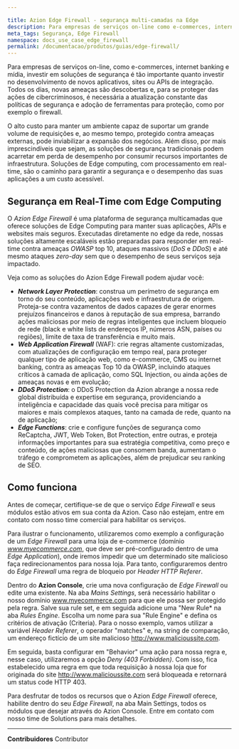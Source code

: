 ```yaml
---

title: Azion Edge Firewall - segurança multi-camadas na Edge
description: Para empresas de serviços on-line como e-commerces, internet banking e mídia, investir em soluções de segurança é tão importante quanto investir no desenvolvimento de novos aplicativos, sites ou APIs de integração.
meta_tags: Segurança, Edge Firewall
namespace: docs_use_case_edge_firewall
permalink: /documentacao/produtos/guias/edge-firewall/
---
```


Para empresas de serviços on-line, como e-commerces, internet banking e mídia, investir em soluções de segurança é tão importante quanto investir no desenvolvimento de novos aplicativos, sites ou APIs de integração. Todos os dias, novas ameaças são descobertas e, para se proteger das ações de cibercriminosos, é necessária a atualização constante das políticas de segurança e adoção de ferramentas para proteção, como por exemplo o firewall.

O alto custo para manter um ambiente capaz de suportar um grande volume de requisições e, ao mesmo tempo, protegido contra ameaças externas, pode inviabilizar a expansão dos negócios. Além disso, por mais imprescindíveis que sejam, as soluções de segurança tradicionais podem acarretar em perda de desempenho por consumir recursos importantes de infraestrutura. Soluções de Edge computing, com processamento em real-time, são o caminho para garantir a segurança e o desempenho das suas aplicações a um custo acessível.

## Segurança em Real-Time com Edge Computing

O _Azion Edge Firewall_ é uma plataforma de segurança multicamadas que oferece soluções de Edge Computing para manter suas aplicações, APIs e websites mais seguros. Executadas diretamente no edge da rede, nossas soluções altamente escaláveis estão preparadas para responder em real-time contra ameaças _OWASP_ top 10, ataques massivos (_DoS_ e _DDoS_) e até mesmo ataques _zero-day_ sem que o desempenho de seus serviços seja impactado.

Veja como as soluções do Azion Edge Firewall podem ajudar você:

* **_Network Layer Protection_**: construa um perímetro de segurança em torno do seu conteúdo, aplicações web e infraestrutura de origem. Proteja-se contra vazamentos de dados capazes de gerar enormes prejuízos financeiros e danos à reputação de sua empresa, barrando ações maliciosas por meio de regras inteligentes que incluem bloqueio de rede (black e white lists de endereços IP, números ASN, países ou regiões), limite de taxa de transferência e muito mais.
* **_Web Application Firewall_** (WAF): crie regras altamente customizadas, com atualizações de configuração em tempo real, para proteger qualquer tipo de aplicação web, como e-commerce, CMS ou internet banking, contra as ameaças Top 10 da OWASP, incluindo ataques críticos à camada de aplicação, como SQL Injection, ou ainda ações de ameaças novas e em evolução;
* **_DDoS Protection_**: o DDoS Protection da Azion abrange a nossa rede global distribuída e expertise em segurança, providenciando a inteligência e capacidade das quais você precisa para mitigar os maiores e mais complexos ataques, tanto na camada de rede, quanto na de aplicação;
* **_Edge Functions_**: crie e configure funções de segurança como ReCaptcha, JWT, Web Token, Bot Protection, entre outras, e proteja informações importantes para sua estratégia competitiva, como preço e conteúdo, de ações maliciosas que consomem banda, aumentam o tráfego e comprometem as aplicações, além de prejudicar seu ranking de SEO.

## Como funciona

Antes de começar, certifique-se de que o serviço _Edge Firewall_ e seus módulos estão ativos em sua conta da Azion. Caso não estejam, entre em contato com nosso time comercial para habilitar os serviços.

Para ilustrar o funcionamento, utilizaremos como exemplo a configuração de um _Edge Firewall_ para uma loja de e-commerce (domínio _www.myecommerce.com_, que deve ser pré-configurado dentro de uma _Edge Application_), onde iremos impedir que um determinado site malicioso faça redirecionamentos para nossa loja. Para tanto, configuraremos dentro do _Edge Firewall_ uma regra de bloqueio por _Header HTTP Referer_.

Dentro do **Azion Console**, crie uma nova configuração de _Edge Firewall_ ou edite uma existente. Na aba _Mains Settings_, será necessário habilitar o nosso domínio www.myecommerce.com para que ele possa ser protegido pela regra. Salve sua rule set, e em seguida adicione uma "New Rule* na aba _Rules Engine_. Escolha um nome para sua "Rule Engine" e defina os critérios de ativação (Criteria). Para o nosso exemplo, vamos utilizar a variável _Header Referer_, o operador "matches" e, na string de comparação, um endereço fictício de um site malicioso http://www.malicioussite.com.

Em seguida, basta configurar em "Behavior" uma ação para nossa regra e, nesse caso, utilizaremos a opção _Deny (403 Forbidden)_. Com isso, fica estabelecido uma regra em que toda requisição à nossa loja que for originada do site http://www.malicioussite.com será bloqueada e retornará um status code HTTP 403.

Para desfrutar de todos os recursos que o Azion _Edge Firewall_ oferece, habilite dentro do seu _Edge Firewall_, na aba Main Settings, todos os módulos que desejar através do Azion Console. Entre em contato com nosso time de Solutions para mais detalhes.





---


**Contribuidores** <ContributorList>Contributor</ContributorList>
